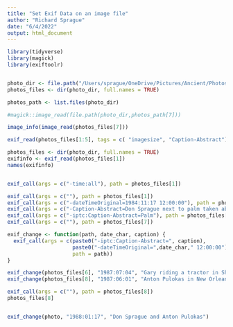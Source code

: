 ```yaml
---
title: "Set Exif Data on an image file"
author: "Richard Sprague"
date: "6/4/2022"
output: html_document
---
```


```r
library(tidyverse)
library(magick)
library(exiftoolr)


photo_dir <- file.path("/Users/sprague/OneDrive/Pictures/Ancient/Photos 199x")
photos_files <- dir(photo_dir, full.names = TRUE)

```

```r

photos_path <- list.files(photo_dir)

#magick::image_read(file.path(photo_dir,photos_path[7]))

image_info(image_read(photos_files[7]))

exif_read(photos_files[1:5], tags = c( "imagesize", "Caption-Abstract"))

photos_files <- dir(photo_dir, full.names = TRUE)
exifinfo <- exif_read(photos_files[1])
names(exifinfo)


exif_call(args = c("-time:all"), path = photos_files[1])

exif_call(args = c(""), path = photos_files[1])
exif_call(args = c("-dateTimeOriginal=1984:11:17 12:00:00"), path = photos_files[7])
exif_call(args = c("-Caption-Abstract=Don Sprague next to palm taken about 2 blocks from our house"), path = photos_files[7])
exif_call(args = c("-iptc:Caption-Abstract=Palm"), path = photos_files[7])
exif_call(args = c(""), path = photos_files[7])

exif_change <- function(path, date_char, caption) {
  exif_call(args = c(paste0("-iptc:Caption-Abstract=", caption),
                     paste0("-dateTimeOriginal=",date_char," 12:00:00"),
                     path = path))
}

exif_change(photos_files[6], "1987:07:04", "Gary riding a tractor in Sheldon Wisconsin")
exif_change(photos_files[8], "1987:06:01", "Anton Pulokas in New Orleans")

exif_call(args = c(""), path = photos_files[8])
photos_files[8]


exif_change(photo, "1988:01:17", "Don Sprague and Anton Pulokas")

```


